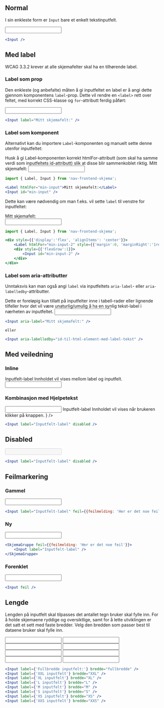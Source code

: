 
## Normal

I sin enkleste form er `Input` bare et enkelt tekstinputfelt.

<Example>
    <Input />
</Example>

```jsx
<Input />
```

## Med label

<Alertstripe type="info">
    <Lenke href="https://www.w3.org/TR/WCAG21/#labels-or-instructions">WCAG 3.3.2</Lenke> krever at alle skjemafelter skal ha en tilhørende <InlineCode>label</InlineCode>.
</Alertstripe>

### Label som prop

Den enkleste (og anbefalte) måten å gi inputfeltet en label er å angi dette gjennom komponentens `label`-prop. Dette vil rendre en `<label>` rett over feltet, med korrekt CSS-klasse og `for`-attributt ferdig påført:

<Example>
    <Input label="Mitt skjemafelt:" />
</Example>

```jsx
<Input label="Mitt skjemafelt:" />
```

### Label som komponent

Alternativt kan du importere `Label`-komponenten og manuelt sette denne utenfor inputfeltet:

<Alertstripe type="advarsel">
    Husk å gi Label-komponenten korrekt <InlineCode>htmlFor</InlineCode>-attributt (som skal ha samme verdi som inputfeltets <InlineCode>id</InlineCode>-attributt) slik at disse blir sammenkoblet riktig.
</Alertstripe>

<Example>
    <Label htmlFor="min-input">Mitt skjemafelt:</Label>
    <Input id="min-input" />
</Example>

```jsx
import { Label, Input } from 'nav-frontend-skjema';

<Label htmlFor="min-input">Mitt skjemafelt:</Label>
<Input id="min-input" />
```

Dette kan være nødvendig om man f.eks. vil sette `label` til venstre for inputfeltet:

<Example>
    <div style={{'display':'flex', 'alignItems': 'center'}}>
        <Label htmlFor="min-input-2" style={{'margin':0, 'marginRight':'1rem'}}>Mitt skjemafelt:</Label>
        <div style={{'flexGrow':1}}>
            <Input id="min-input-2" />
        </div>
    </div>
</Example>

```jsx
import { Label, Input } from 'nav-frontend-skjema';

<div style={{'display':'flex', 'alignItems': 'center'}}>
    <Label htmlFor="min-input-2" style={{'margin':0, 'marginRight':'1rem'}}>Mitt skjemafelt:</Label>
    <div style={{'flexGrow':1}}>
        <Input id="min-input-2" />
    </div>
</div>
```

### Label som aria-attributter

Unntaksvis kan man også angi `label` via inputfeltets `aria-label`- eller `aria-labelledby`-attributter.

<Alertstripe type="advarsel">
    Dette er foreløpig kun tillatt på inputfelter inne i tabell-rader eller lignende tilfeller hvor det vil være unaturlig/umulig å ha en synlig tekst-label i nærheten av inputfeltet.
</Alertstripe>

<Example>
    <Input aria-label="Mitt skjemafelt:" />
</Example>

```jsx
<Input aria-label="Mitt skjemafelt:" />

eller

<Input aria-labelledby="id-til-html-element-med-label-tekst" />
```

## Med veiledning

### Inline

<Example>
    <SkjemaGruppe>
        <label className="skjemaelement__label" for="min-input">
            <Element>Inputfelt-label</Element>
        </label>
        <Normaltekst>Innholdet vil vises mellom label og inputfelt.</Normaltekst>
        <Input id="min-input" />
    </SkjemaGruppe>
</Example>

### Kombinasjon med Hjelpetekst

<Example>
    <Input
        label={
            <div style={{'display': 'flex'}}>
                Inputfelt-label
                <Hjelpetekst style={{'marginLeft': '0.5rem'}}>
                    Innholdet vil vises når brukeren klikker på knappen.
                </Hjelpetekst>
            </div>
        }
    />
</Example>

```jsx
<Input label="Inputfelt-label" disabled />
```

## Disabled

<Example>
    <Input label="Inputfelt-label" disabled />
</Example>

```jsx
<Input label="Inputfelt-label" disabled />
```

## Feilmarkering

### Gammel

<Example>
    <Input label="Inputfelt-label" feil={{feilmelding: 'Her er det noe feil'}} />
</Example>

```jsx
<Input label="Inputfelt-label" feil={{feilmelding: 'Her er det noe feil'}} />
```

### Ny

<Example>
    <SkjemaGruppe feil={{feilmelding: 'Her er det noe feil'}}>
        <Input label="Inputfelt-label" />
    </SkjemaGruppe>
</Example>

```jsx
<SkjemaGruppe feil={{feilmelding: 'Her er det noe feil'}}>
    <Input label="Inputfelt-label" />
</SkjemaGruppe>
```

### Forenklet

<Example>
    <Input feil />
</Example>

```jsx
<Input feil />
```

## Lengde

Lengden på inputfelt skal tilpasses det antallet tegn bruker skal fylle inn. For å holde skjemaene
ryddige og oversiktlige, samt for å lette utviklingen er det satt et sett med faste bredder. Velg
den bredden som passer best til dataene bruker skal fylle inn.

<Example>
    <Input label={'Fullbredde inputfelt:'} bredde="fullbredde" />
    <Input label={'XXL inputfelt'} bredde="XXL" />
    <Input label={'XL inputfelt'} bredde="XL" />
    <Input label={'L inputfelt'} bredde="L" />
    <Input label={'M inputfelt'} bredde="M" />
    <Input label={'S inputfelt'} bredde="S" />
    <Input label={'XS inputfelt'} bredde="XS" />
    <Input label={'XXS inputfelt'} bredde="XXS" />
</Example>

```jsx
<Input label={'Fullbredde inputfelt:'} bredde="fullbredde" />
<Input label={'XXL inputfelt'} bredde="XXL" />
<Input label={'XL inputfelt'} bredde="XL" />
<Input label={'L inputfelt'} bredde="L" />
<Input label={'M inputfelt'} bredde="M" />
<Input label={'S inputfelt'} bredde="S" />
<Input label={'XS inputfelt'} bredde="XS" />
<Input label={'XXS inputfelt'} bredde="XXS" />
```